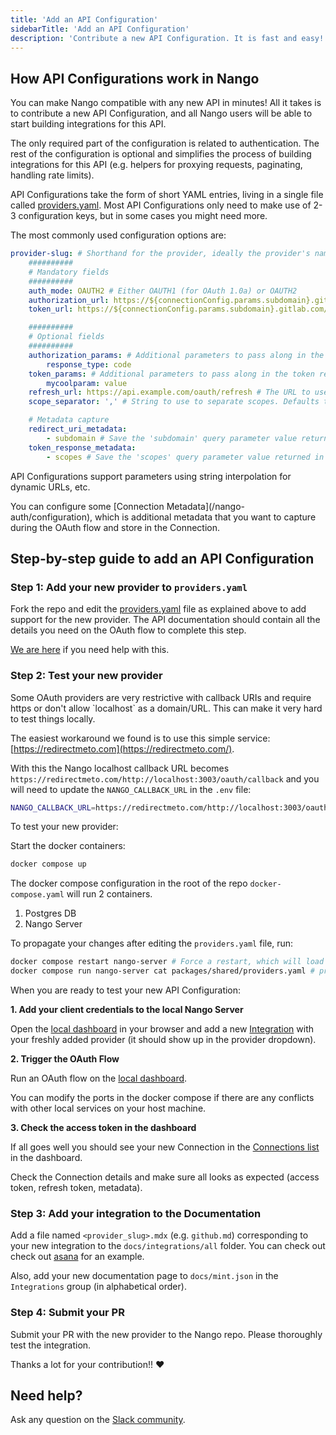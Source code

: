 ```yaml
---
title: 'Add an API Configuration'
sidebarTitle: 'Add an API Configuration'
description: 'Contribute a new API Configuration. It is fast and easy!'
---
```


## How API Configurations work in Nango

You can make Nango compatible with any new API in minutes! All it takes is to contribute a new API Configuration, and all Nango users will be able to start building integrations for this API.

The only required part of the configuration is related to authentication. The rest of the configuration is optional and simplifies the process of building integrations for this API (e.g. helpers for proxying requests, paginating, handling rate limits).

API Configurations take the form of short YAML entries, living in a single file called [providers.yaml](https://nango.dev/providers.yaml). Most API Configurations only need to make use of 2-3 configuration keys, but in some cases you might need more.

The most commonly used configuration options are:

```yaml
provider-slug: # Shorthand for the provider, ideally the provider's name. Must be unique. Kebab case.
    ##########
    # Mandatory fields
    ##########
    auth_mode: OAUTH2 # Either OAUTH1 (for OAuth 1.0a) or OAUTH2
    authorization_url: https://${connectionConfig.params.subdomain}.gitlab.com/oauth/authorize # The URL of the authorization page for the OAuth service (supports string interpolation)
    token_url: https://${connectionConfig.params.subdomain}.gitlab.com/oauth/token # The URL for the token request (supports string interpolation)

    ##########
    # Optional fields
    ##########
    authorization_params: # Additional parameters to pass along in the authorization step
        response_type: code
    token_params: # Additional parameters to pass along in the token request
        mycoolparam: value
    refresh_url: https://api.example.com/oauth/refresh # The URL to use for refreshing the access token (only if different from token_url)
    scope_separator: ',' # String to use to separate scopes. Defaults to ' ' (1 space) if not provided

    # Metadata capture
    redirect_uri_metadata:
        - subdomain # Save the 'subdomain' query parameter value returned in the Redirect URI (Connection Metadata)
    token_response_metadata:
        - scopes # Save the 'scopes' query parameter value returned in the token response (Connection Metadata)
```

<Note>API Configurations support parameters using string interpolation for dynamic URLs, etc.</Note>

<Note>
    You can configure some [Connection Metadata](/nango-auth/configuration), which is additional metadata that you want to capture during the OAuth flow and
    store in the Connection.
</Note>

## Step-by-step guide to add an API Configuration

### Step 1: Add your new provider to `providers.yaml`

Fork the repo and edit the [providers.yaml](https://nango.dev/providers.yaml) file as explained
above to add support for the new provider. The API documentation should contain
all the details you need on the OAuth flow to complete this step.

[We are here](https://nango.dev/slack) if you need help with this.

### Step 2: Test your new provider

<Tip>
Some OAuth providers are very restrictive with callback URIs and require https
or don't allow `localhost` as a domain/URL. This can make it very hard to test
things locally.

The easiest workaround we found is to use this simple service:
[https://redirectmeto.com](https://redirectmeto.com/).

With this the Nango localhost callback URL becomes
`https://redirectmeto.com/http://localhost:3003/oauth/callback` and you will
need to update the `NANGO_CALLBACK_URL` in the `.env` file:

```bash
NANGO_CALLBACK_URL=https://redirectmeto.com/http://localhost:3003/oauth/callback
```

</Tip>

To test your new provider:

Start the docker containers:

```bash
docker compose up
```

The docker compose configuration in the root of the repo `docker-compose.yaml`
will run 2 containers.

1. Postgres DB
2. Nango Server

To propagate your changes after editing the `providers.yaml` file, run:

```bash
docker compose restart nango-server # Force a restart, which will load in the yaml again
docker compose run nango-server cat packages/shared/providers.yaml # print the contents of the providers file from inside the container
```

When you are ready to test your new API Configuration:

**1\. Add your client credentials to the local Nango Server**

Open the [local dashboard](http://localhost:3003) in your browser and add a new
[Integration](/core-concepts#integrations) with your freshly added provider (it should show up in the provider
dropdown).

**2\. Trigger the OAuth Flow**

Run an OAuth flow on the
[local dashboard](http://localhost:3003/connection/create).

You can modify the ports in the docker compose if there are any conflicts with
other local services on your host machine.

**3\. Check the access token in the dashboard**

If all goes well you should see your new Connection in the
[Connections list](http://localhost:3003/connections) in the dashboard.

Check the Connection details and make sure all looks as expected (access token,
refresh token, metadata).

### Step 3: Add your integration to the Documentation

Add a file named `<provider_slug>.mdx` (e.g. `github.md`) corresponding to your
new integration to the `docs/integrations/all` folder. You can check out check out
[asana](/integrations/all/asana) for an example.

Also, add your new documentation page to `docs/mint.json` in the `Integrations` group (in alphabetical order).

### Step 4: Submit your PR

Submit your PR with the new provider to the Nango repo. Please thoroughly test
the integration.

Thanks a lot for your contribution!! ❤️

## Need help?

Ask any question on the [Slack community](https://nango.dev/slack).
